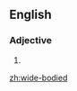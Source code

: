 {{also|widebodied}}
==English==

===Adjective===
{{en-adj}}
# {{alternative spelling of|widebodied|lang=en}}

[[zh:wide-bodied]]